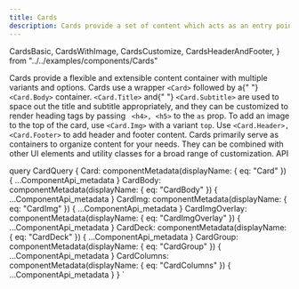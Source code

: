 ```yaml
---
title: Cards
description: Cards provide a set of content which acts as an entry point to more detailed information.
---
```


  CardsBasic,
  CardsWithImage,
  CardsCustomize,
  CardsHeaderAndFooter,
} from "../../examples/components/Cards"

<Overview guidelink="https://modus.trimble.com/components/cards/">
  Cards provide a flexible and extensible content container with multiple
  variants and options.
</Overview>

<CodeBlock title="Card Example" code={CardsBasic}>
  Cards use a wrapper <code>&lt;Card&gt;</code> followed by a{" "}
  <code>&lt;Card.Body&gt;</code> container. <code>&lt;Card.Title&gt;</code> and{" "}
  <code>&lt;Card.Subtitle&gt;</code> are used to space out the title and
  subtitle appropriately, and they can be customized to render heading tags by
  passing
  <code> &lt;h4&gt;, &lt;h5&gt;</code> to the <code>as</code> prop.
</CodeBlock>

<CodeBlock title="Card with Image" code={CardsWithImage}>
  To add an image to the top of the card, use <code>&lt;Card.Img&gt;</code> with
  a variant <code>top</code>.
</CodeBlock>

<CodeBlock title="Header and Footer" code={CardsHeaderAndFooter}>
  Use <code>&lt;Card.Header&gt;, &lt;Card.Footer&gt;</code> to add header and
  footer content.
</CodeBlock>

<CodeBlock title="Customizing Cards" code={CardsCustomize}>
  Cards primarily serve as containers to organize content for your needs. They
  can be combined with other UI elements and utility classes for a broad range
  of customization.
</CodeBlock>

<LinkedHeading h="2" className="h1" id="cards-api">
  API
</LinkedHeading>
<ComponentApi metadata={props.data.Card} />
<ComponentApi metadata={props.data.CardBody} exportedBy={props.data.Card} />
<ComponentApi metadata={props.data.CardImg} exportedBy={props.data.Card} />
<ComponentApi
  metadata={props.data.CardImgOverlay}
  exportedBy={props.data.Card}
/>

<ComponentApi metadata={props.data.CardDeck} />
<ComponentApi metadata={props.data.CardGroup} />
<ComponentApi metadata={props.data.CardColumns} />

  query CardQuery {
    Card: componentMetadata(displayName: { eq: "Card" }) {
      ...ComponentApi_metadata
    }
    CardBody: componentMetadata(displayName: { eq: "CardBody" }) {
      ...ComponentApi_metadata
    }
    CardImg: componentMetadata(displayName: { eq: "CardImg" }) {
      ...ComponentApi_metadata
    }
    CardImgOverlay: componentMetadata(displayName: { eq: "CardImgOverlay" }) {
      ...ComponentApi_metadata
    }
    CardDeck: componentMetadata(displayName: { eq: "CardDeck" }) {
      ...ComponentApi_metadata
    }
    CardGroup: componentMetadata(displayName: { eq: "CardGroup" }) {
      ...ComponentApi_metadata
    }
    CardColumns: componentMetadata(displayName: { eq: "CardColumns" }) {
      ...ComponentApi_metadata
    }
  }
`
